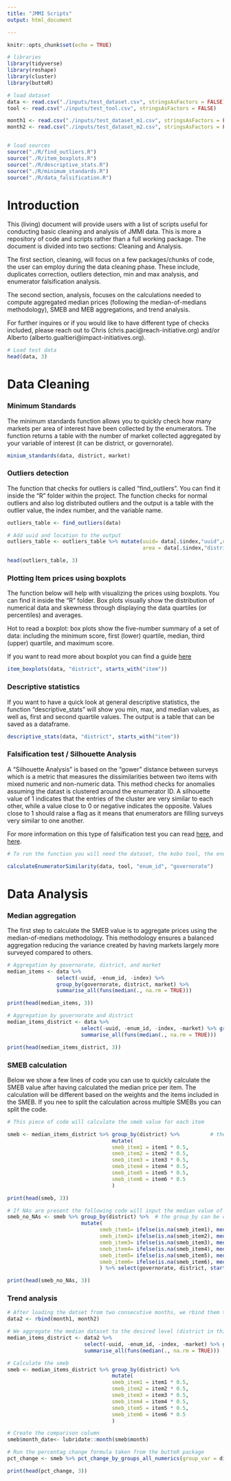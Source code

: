 ```yaml
---
title: "JMMI Scripts"
output: html_document

---
```



```r
knitr::opts_chunk$set(echo = TRUE)

# libraries
library(tidyverse)
library(reshape)
library(cluster)
library(butteR)

# load dataset
data <- read.csv("./inputs/test_dataset.csv", stringsAsFactors = FALSE)
tool <- read.csv("./inputs/test_tool.csv", stringsAsFactors = FALSE)

month1 <- read.csv("./inputs/test_dataset_m1.csv", stringsAsFactors = FALSE)
month2 <- read.csv("./inputs/test_dataset_m2.csv", stringsAsFactors = FALSE)


# load sources
source("./R/find_outliers.R")
source("./R/item_boxplots.R")
source("./R/descriptive_stats.R")
source("./R/minimum_standards.R")
source("./R/data_falsification.R")

```

# Introduction

This (living) document will provide users with a list of scripts useful for conducting basic cleaning and analysis of JMMI data. This is more a repository of code and scripts rather than a full working package. The document is divided into two sections: Cleaning and Analysis. 

The first section, cleaning, will focus on a few packages/chunks of code, the user can employ during the data cleaning phase. These include, duplicates correction, outliers detection, min and max analysis, and enumerator falsification analysis. 

The second section, analysis, focuses on the calculations needed to compute aggregated median prices (following the median-of-medians methodology), SMEB and MEB aggregations, and trend analysis.

For further inquires or if you would like to have different type of checks included, please reach out to Chris (chris.paci@reach-initiative.org) and/or Alberto (alberto.gualtieri@impact-initiatives.org).

```r
# Load test data
head(data, 3)
```
# Data Cleaning

### Minimum Standards

The minimum standards function allows you to quickly check how many markets per area of interest have been collected by the enumerators. The function returns a table with the number of market collected aggregated by your variable of interest (it can be district, or governorate).

```r
minium_standards(data, district, market)

```

### Outliers detection

The function that checks for outliers is called "find_outliers". You can find it inside the "R" folder within the project. The function checks for normal outliers and also log distributed outliers and the output is a table with the outlier value, the index number, and the variable name.

```r
outliers_table <- find_outliers(data)

# Add uuid and location to the output
outliers_table <- outliers_table %>% mutate(uuid= data[.$index,"uuid",drop=T],
                                            area = data[.$index,"district",drop=T])

head(outliers_table, 3)

```



### Plotting Item prices using boxplots

The function below will help with visualizing the prices using boxplots. You can find it inside the "R" folder. Box plots visually show the distribution of numerical data and skewness through displaying the data quartiles (or percentiles) and averages. 

Hot to read a boxplot: box plots show the five-number summary of a set of data: including the minimum score, first (lower) quartile, median, third (upper) quartile, and maximum score.

If you want to read more about boxplot you can find a guide [here](https://www.simplypsychology.org/boxplots.html)


```r
item_boxplots(data, "district", starts_with("item"))

```

### Descriptive statistics

If you want to have a quick look at general descriptive statistics, the function "descriptive_stats" will show you min, max, and median values, as well as, first and second quartile values. The output is a table that can be saved as a dataframe.

```r

descriptive_stats(data, "district", starts_with("item"))

```

### Falsification test / Silhouette Analysis

A "Silhouette Analysis" is based on the "gower" distance between surveys which is a metric that measures the dissimilarities between two items with mixed numeric and non-numeric data. This method checks for anomalies assuming the datast is clustered around the enumerator ID. A silhouette value of 1 indicates that the entries of the cluster are very similar to each other, while a value close to 0 or negative indicates the opposite. Values close to 1 should raise a flag as it means that enumerators are filling surveys very similar to one another.

For more information on this type of falsification test you can read [here](https://en.wikipedia.org/wiki/Silhouette_(clustering)), and [here](https://medium.com/@rumman1988/clustering-categorical-and-numerical-datatype-using-gower-distance-ab89b3aa90d9).

```r
# To run the function you will need the dataset, the kobo tool, the enumerator_id or enumerator_name colun, and and admin column

calculateEnumeratorSimilarity(data, tool, "enum_id", "governorate")

```
# Data Analysis

### Median aggregation

The first step to calculate the SMEB value is to aggregate prices using the median-of-medians methodology. This methodology ensures a balanced aggregation reducing the variance created by having markets largely more surveyed compared to others.

```r

# Aggregation by governorate, district, and market
median_items <- data %>%                                                                              
                select(-uuid, -enum_id, -index) %>%                             # select only the items and aggregation columns
                group_by(governorate, district, market) %>%                     # group by what you want
                summarise_all(funs(median(., na.rm = TRUE)))                    # aggregate by median

print(head(median_items, 3))                                             

# Aggregation by governorate and district
median_items_district <- data %>%                                                                            
                        select(-uuid, -enum_id, -index, -market) %>% group_by(governorate, district) %>%     
                        summarise_all(funs(median(., na.rm = TRUE)))  

print(head(median_items_district, 3))                                     
```

### SMEB calculation

Below we show a few lines of code you can use to quickly calculate the SMEB value after having calculated the median price per item. The calculation will be different based on the weights and the items included in the SMEB. If you nee to split the calculation across multiple SMEBs you can split the code.

```r
# This piece of code will calculate the smeb value for each item

smeb <- median_items_district %>% group_by(district) %>%          # the group_by can be changed based on the aggregation level you desire
                                  mutate(
                                  smeb_item1 = item1 * 0.5,
                                  smeb_item2 = item2 * 0.5,
                                  smeb_item3 = item3 * 0.5,
                                  smeb_item4 = item4 * 0.5,
                                  smeb_item5 = item5 * 0.5,
                                  smeb_item6 = item6 * 0.5
                                  ) 

print(head(smeb, 3))

# If NAs are present the following code will input the median value of the district of govenorate of choice to fill the blank
smeb_no_NAs <- smeb %>% group_by(district) %>%  # the group_by can be changed based on what median value you want to input
                        mutate(
                              smeb_item1= ifelse(is.na(smeb_item1), median(smeb_item1, na.rm=T), smeb_item1),
                              smeb_item2= ifelse(is.na(smeb_item2), median(smeb_item2, na.rm=T), smeb_item2),
                              smeb_item3= ifelse(is.na(smeb_item3), median(smeb_item3, na.rm=T), smeb_item3),
                              smeb_item4= ifelse(is.na(smeb_item4), median(smeb_item4, na.rm=T), smeb_item4),
                              smeb_item5= ifelse(is.na(smeb_item5), median(smeb_item5, na.rm=T), smeb_item5),
                              smeb_item6= ifelse(is.na(smeb_item6), median(smeb_item6, na.rm=T), smeb_item6)
                              ) %>% select(governorate, district, starts_with("smeb"))

print(head(smeb_no_NAs, 3))

```

### Trend analysis


```r
# After loading the datset from two consecutive months, we rbind them together
data2 <- rbind(month1, month2) 

# We aggregate the median dataset to the desired level (district in this case)
median_items_district <- data2 %>%                                                                            
                         select(-uuid, -enum_id, -index, -market) %>% group_by(month, governorate, district) %>%     
                         summarise_all(funs(median(., na.rm = TRUE)))  

# Calculate the smeb
smeb <- median_items_district %>% group_by(district) %>%      
                                  mutate(
                                  smeb_item1 = item1 * 0.5,
                                  smeb_item2 = item2 * 0.5,
                                  smeb_item3 = item3 * 0.5,
                                  smeb_item4 = item4 * 0.5,
                                  smeb_item5 = item5 * 0.5,
                                  smeb_item6 = item6 * 0.5
                                  ) 

# Create the comparison column
smeb$month_date<- lubridate::month(smeb$month)

# Run the percentag change formula taken from the butteR package
pct_change <- smeb %>% pct_change_by_groups_all_numerics(group_var = district, time_id = month_date)

print(head(pct_change, 3))
```
